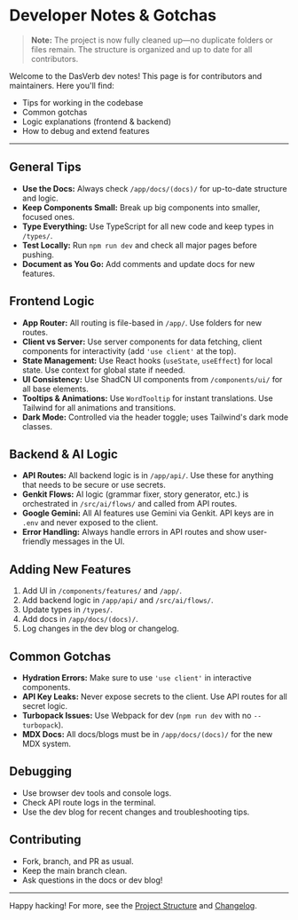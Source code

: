 # Developer Notes & Gotchas

> **Note:** The project is now fully cleaned up—no duplicate folders or files remain. The structure is organized and up to date for all contributors.

Welcome to the DasVerb dev notes! This page is for contributors and maintainers. Here you'll find:
- Tips for working in the codebase
- Common gotchas
- Logic explanations (frontend & backend)
- How to debug and extend features

---

## General Tips
- **Use the Docs:** Always check `/app/docs/(docs)/` for up-to-date structure and logic.
- **Keep Components Small:** Break up big components into smaller, focused ones.
- **Type Everything:** Use TypeScript for all new code and keep types in `/types/`.
- **Test Locally:** Run `npm run dev` and check all major pages before pushing.
- **Document as You Go:** Add comments and update docs for new features.

## Frontend Logic
- **App Router:** All routing is file-based in `/app/`. Use folders for new routes.
- **Client vs Server:** Use server components for data fetching, client components for interactivity (add `'use client'` at the top).
- **State Management:** Use React hooks (`useState`, `useEffect`) for local state. Use context for global state if needed.
- **UI Consistency:** Use ShadCN UI components from `/components/ui/` for all base elements.
- **Tooltips & Animations:** Use `WordTooltip` for instant translations. Use Tailwind for all animations and transitions.
- **Dark Mode:** Controlled via the header toggle; uses Tailwind's dark mode classes.

## Backend & AI Logic
- **API Routes:** All backend logic is in `/app/api/`. Use these for anything that needs to be secure or use secrets.
- **Genkit Flows:** AI logic (grammar fixer, story generator, etc.) is orchestrated in `/src/ai/flows/` and called from API routes.
- **Google Gemini:** All AI features use Gemini via Genkit. API keys are in `.env` and never exposed to the client.
- **Error Handling:** Always handle errors in API routes and show user-friendly messages in the UI.

## Adding New Features
1. Add UI in `/components/features/` and `/app/`.
2. Add backend logic in `/app/api/` and `/src/ai/flows/`.
3. Update types in `/types/`.
4. Add docs in `/app/docs/(docs)/`.
5. Log changes in the dev blog or changelog.

## Common Gotchas
- **Hydration Errors:** Make sure to use `'use client'` in interactive components.
- **API Key Leaks:** Never expose secrets to the client. Use API routes for all secret logic.
- **Turbopack Issues:** Use Webpack for dev (`npm run dev` with no `--turbopack`).
- **MDX Docs:** All docs/blogs must be in `/app/docs/(docs)/` for the new MDX system.

## Debugging
- Use browser dev tools and console logs.
- Check API route logs in the terminal.
- Use the dev blog for recent changes and troubleshooting tips.

## Contributing
- Fork, branch, and PR as usual.
- Keep the main branch clean.
- Ask questions in the docs or dev blog!

---

Happy hacking! For more, see the [Project Structure](/docs/project-structure) and [Changelog](/docs/changelog). 